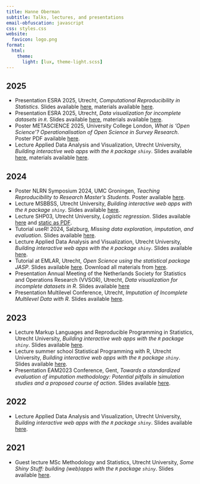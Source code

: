 ```yaml
---
title: Hanne Oberman 
subtitle: Talks, lectures, and presentations
email-obfuscation: javascript
css: styles.css
website: 
  favicon: logo.png
format:
  html:
    theme: 
      light: [lux, theme-light.scss]
---
```


<center>

<link rel=stylesheet href="https://cdnjs.cloudflare.com/ajax/libs/font-awesome/6.7.2/css/all.min.css">
<link rel=stylesheet href="https://cdn.jsdelivr.net/gh/jpswalsh/academicons@1/css/academicons.min.css">
<a rel="me" href="https://mastodon.social/@oberman"></a>

<a href=https://hanneoberman.github.io/ class="fa fa-home"></a>
<a href=https://www.uu.nl/staff/HIOberman class="fa fa-building"></a>
<a href=mailto:h.i.oberman@uu.nl class="fa fa-envelope"></a>
<a href=https://orcid.org/0000-0003-3276-2141 class="ai ai-orcid"></a>
<a href=https://github.com/hanneoberman/ class="fa-brands fa-github"></a>
<a href=https://www.linkedin.com/in/hanneoberman/ class="fa-brands fa-linkedin"></a>
<a href=https://mastodon.social/@oberman class="fa-brands fa-mastodon"></a>
<a href=https://twitter.com/hioberman class="fa-brands fa-twitter"></a>
<a href=https://bsky.app/profile/oberman.bsky.social class="fa-brands fa-bluesky"></a>

</center>

## 2025

- Presentation ESRA 2025, Utrecht, *Computational Reproducibility in Statistics*. Slides available [here](https://hanneoberman.github.io/presentations/2025/ESRA/Computational_Reproducibility_in_Statistics.html), materials available [here](https://github.com/hanneoberman/presentations/tree/main/2025/ESRA).
- Presentation ESRA 2025, Utrecht, *Data visualization for incomplete datasets in `R`*. Slides available [here](https://hanneoberman.github.io/presentations/2025/ESRA/Data_visualization_for_incomplete_datasets_in_R.html), materials available [here](https://github.com/hanneoberman/presentations/tree/main/2025/ESRA).
- Poster METASCIENCE 2025, University College London, *What is ‘Open Science’? Operationalisation of Open Science in Survey Research*. Poster PDF available [here](https://hanneoberman.github.io/presentations/2025/METASCIENCE/Metascience.pdf).
- Lecture Applied Data Analysis and Visualization, Utrecht University,  *Building interactive web apps with the `R` package `shiny`*. Slides available [here](https://hanneoberman.github.io/presentations/2025/ADAV/shiny.pdf), materials available [here](https://github.com/hanneoberman/presentations/2025/ADAV).

## 2024

- Poster NLRN Symposium 2024, UMC Groningen, *Teaching Reproducibility to Research Master's Students*. Poster available [here](https://hanneoberman.github.io/presentations/2024/NLRN/poster.pdf).
- Lecture MSBBSS, Utrecht University, *Building interactive web apps with the `R` package `shiny`*. Slides available [here](https://hanneoberman.github.io/presentations/2024/markup/lecture.pdf).
- Lecture SHP03, Utrecht University, *Logistic regression*. Slides available [here](https://hanneoberman.github.io/presentations/2024/SHP03/logistic.html) and [static as PDF](https://hanneoberman.github.io/presentations/2024/SHP03/logistic.pdf).
- Tutorial useR! 2024, Salzburg, *Missing data exploration, imputation, and evaluation*. Slides available [here](https://hanneoberman.github.io/presentations/2024/useR/slides.html).
- Lecture Applied Data Analysis and Visualization, Utrecht University,  *Building interactive web apps with the `R` package `shiny`*. Slides available [here](https://hanneoberman.github.io/presentations/2024/ADAV/shiny.pdf).
- Tutorial at EMLAR, Utrecht, *Open Science using the statistical package JASP*. Slides available [here](https://hanneoberman.github.io/presentations/2024/EMLAR/OpenYourScience.pdf). Download all materials from [here](https://hanneoberman.github.io/presentations/2024/EMLAR/EMLAR.zip).
- Presentation Annual Meeting of the Netherlands Society for Statistics and Operations Research (VVSOR), Utrecht, *Data visualization for incomplete datasets in R*. Slides available [here](https://hanneoberman.github.io/presentations/2024/VVSOR/Data_visualization_for_incomplete_datasets_in_R.html)
- Presentation Multilevel Conference, Utrecht, *Imputation of Incomplete Multilevel Data with R*. Slides available [here](https://hanneoberman.github.io/presentations/2024/Multilevel/ImputationOfIncompleteMultilevelDataWithR.html).

## 2023

- Lecture Markup Languages and Reproducible Programming in Statistics, Utrecht University,  *Building interactive web apps with the `R` package `shiny`*. Slides available [here](https://hanneoberman.github.io/presentations/2023/MLaRPiS/lecture.pdf).
- Lecture summer school Statistical Programming with R, Utrecht University,  *Building interactive web apps with the `R` package `shiny`*. Slides available [here](https://hanneoberman.github.io/presentations/2023/R_summer_school/lecture.pdf).
- Presentation EAM2023 Conference, Gent, *Towards a standardized evaluation of imputation methodology: Potential pitfalls in simulation studies and a proposed course of action*. Slides available [here](https://hanneoberman.github.io/presentations/2023/EAM/presentation.html).

## 2022

- Lecture Applied Data Analysis and Visualization, Utrecht University, *Building interactive web apps with the `R` package `shiny`*. Slides available [here](https://hanneoberman.github.io/presentations/2022/shiny/Building interactive web apps.pdf).

## 2021

- Guest lecture MSc Methodology and Statistics, Utrecht University, *Some Shiny Stuff: building (web)apps with the `R` package `shiny`*. Slides available [here](https://hanneoberman.github.io/presentations/2021/shiny/static/shiny_guest_lecture_static.html).
